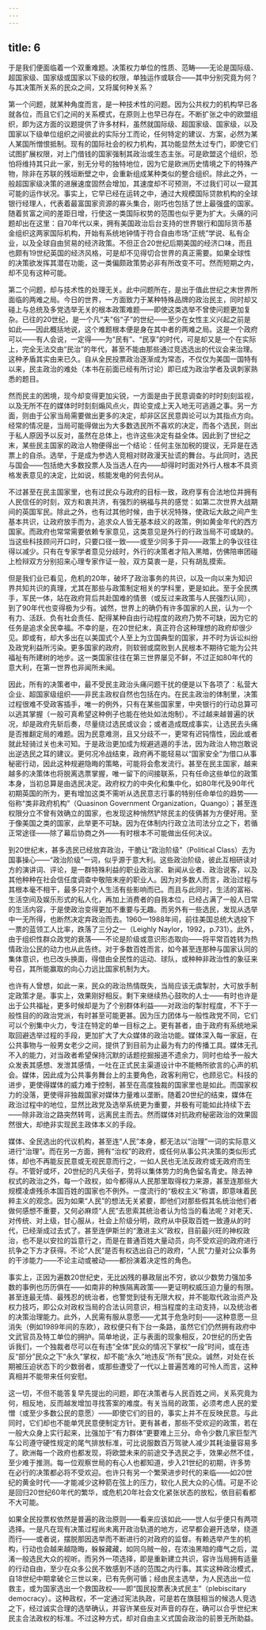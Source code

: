 ```yaml
---
---
---
```

title: 6
---




于是我们便面临着一个双重难题。决策权力单位的性质、范畴——无论是国际级、超国家级、国家级或国家以下级的权限，单独运作或联合——其中分别究竟为何？与其决策所关系的民众之间，又将属何种关系？

第一个问题，就某种角度而言，是一种技术性的问题。因为公共权力的机构早已各就各位，而且它们之间的关系模式，在原则上也早已存在。不断扩张之中的欧盟组织，即为这方面的议题提供了许多材料，虽然就国际级、超国家级、国家级，以及国家以下级单位组织之间彼此的实际分工而论，任何特定的建议、方案，必然为某人某国所憎恨抵制。现有的国际社会的权力机构，其功能显然太过专门，即使它们试图扩展权限，对上门借钱的国家强制其政治或生态主张。可是欧盟这个组织，恐怕将维持其只此一家，别无分号的独特地位，因为它是欧洲历史情境之下的特殊产物，除非在苏联的残垣断壁之中，会重新组成某种类似的整合组织。除此之外，一般超国家级决策的进展速度固然会增加，其速度却不可预测，不过我们可以一窥其可能的运作状况。事实上，它早已经在运转之中，通过大规模国际贷款机构的全球银行经理人，代表着最富国家资源的寡头集合，刚巧也包括了世上最强盛的国家。随着贫富之间的差距日增，行使这一类国际权势的范围也似乎更为扩大。头痛的问题却出在这里：自70年代以来，拥有美国政治后台支持的世界银行和国际货币基金组织这两家国际机构，开始有系统地钟情于符合自由市场“正统”学说、私有企业，以及全球自由贸易的经济政策。不但正合20世纪后期美国的经济口味，而且也颇有19世纪英国的经济风格，可是却不见得切合世界的真正需要。如果全球性的决策欲发挥其潜在功能，这一类偏颇政策势必非有所改变不可。然而短期之内，却不见有这种可能。

第二个问题，却与技术性的处理无关。此中问题所在，是出于值此世纪之末世界所面临的两难之局。今日的世界，一方面致力于某种特殊品牌的政治民主，同时却又碰上与总统及多党选举无关的根本政策难题——即使这类选举不曾使问题更加复杂。已往的20世纪，是一个凡“夫”俗“子”的世纪——至少在女性主义兴起之前是如此——因此概括地说，这个难题根本便是身在其中者的两难之局。这是一个政府可以——有人会说，一定得——为“民有”、“民享”的时代，可是却又是一个在实际上，完全无法交由“民治”的年代，甚至不能由那些通过竞选选出的代议会来治理。这种矛盾其实由来已久。自从全民投票政治逐渐成为常态，不仅仅为美国一国特有以来，民主政治的难处（本书在前面已经有所讨论）即已成为政治学者及讽刺家熟悉的题目。

然而民主的困境，现今却变得更加尖锐，一方面是由于民意调查的时时刻刻监视，以及无所不在的媒体时时刻刻煽风点火，舆论变成上天入地无可逃遁之事。另一方面，则由于公家当局需要做出更多的决定，却非区区民意舆论可以为其指点方向。经常的情况是，当局可能得做出为大多数选民所不喜欢的决定，而各个选民，则出于私人原因予以反对，虽然在总体上，也许这些决定有益全体。因此到了世纪之末，某些民主国家的政治人物便得出一个结论：任何主张加税的提议，无异是在选票上的自杀。选举，于是成为参选人竞相对财政漫天扯谎的舞台。与此同时，选民与国会——包括绝大多数投票人及当选人在内——却得时时面对外行人根本不具资格发表意见的决定，比如说，核能发电的何去何从。

不过甚至在民主国家里，也有过民众与政府的目标一致，政府享有合法地位并拥有人民信任的时刻，双方和衷共济，有强烈的祸福与共的感觉：如第二次世界大战期间的英国军民。除此之外，也有过其他时候，由于状况特殊，使政坛大敌之间产生基本共识，让政府放手而为，追求众人皆无基本歧义的政策，例如黄金年代的西方国家。而政府也常常需要依赖专家意见，这类意见是外行的行政当局不可或缺的。当这些科技顾问开口时，只要口径一致——或至少同多于异——政策上的争议往往得以减少。只有在专家学者意见分歧时，外行的决策者才陷入黑暗，仿佛陪审团碰上检辩双方分别招来心理专家作证一般，双方莫衷一是，只有胡乱摸索。

但是我们业已看见，危机的20年，破坏了政治事务的共识，以及一向以来为知识界共知共识的真理，尤其在那些与政策制定相关的学科里，更是如此。至于全民携手，军民一体，站在政府背后共赴国难的情景（或反过来政策与人民强烈认同），到了90年代也变得极为少有。诚然，世界上的确仍有许多国家的人民，认为一个有力、活跃、负有社会责任、配得某种自由行动程度的政府乃势不可缺，因为它的任务是追求全民幸福。不幸的是，在20世纪末，真正符合这种理想的政府却很少见。即或有，却大多出在以美国式个人至上为立国典型的国家，并不时为诉讼纠纷及政党利益所污染。更多国家的政府，则软弱或腐败到人民根本不期待它能为公共福祉有所建树的地步。这一类国家往往在第三世界屡见不鲜，不过正如80年代的意大利，在第一世界也非闻所未闻。

因此，所有的决策者中，最不受民主政治头痛问题干扰的便是以下各项了：私营大企业、超国家级组织——非民主政权自然也包括在内。在民主政治的体制里，决策过程很难不受政客插手，唯一的例外，只有在某些国家里，中央银行的行动总算可以逃其掌握（一般可真希望这种例子也能在他处如法炮制）。不过越来越普遍的状况，却是政府先斩后奏，尽量绕过选民或议会；或者造成既成事实，让选民去头痛是否推翻定局的难题。因为民意难测，且又分歧不一，更常有迟钝惰性，因此或者就此轻骑过关也未可知。于是政治更加成为规避逃遁的手法，因为政治人物岂敢说出逆选民之耳的建议。更何况冷战结束，政府再不能轻易以“国家安全”为借口从事秘密行动，因此这种规避隐晦的策略，可能将会愈发流行。甚至在民主国家，越来越多的决策体也将脱离选票掌握，唯一留下的间接联系，只有任命这些单位的政策本身，当初总算是由选民决定。政府权力的中央化和集中化，如80年代及90年代初期英国的所为，更有增加这类不需听从选民意志行事的特别任命单位的趋势——俗称“类非政府机构”（Quasinon Government Organization，Quango）；甚至连权限分立不曾有效确立的国家，也发现这种悄然铲除民主的伎俩甚为方便好用。至于像美国之类的国家，此举更不可缺。因为在体制内行政立法司法分立之下，若循正常途径——除了幕后协商之外——有时根本不可能做出任何决议。

到20世纪末，甚多选民已经放弃政治，干脆让“政治阶级”（Political Class）去为国事操心——“政治阶级”一词，似乎源于意大利。这些政治阶级，彼此互相研读对方的演讲词、评论，是一群特殊利益的职业政治家、新闻从业者、政治说客，以及其他种种在社会信任度调查中敬陪末座的职业人。因为对多数人而言，政治过程与其根本毫不相干，最多只对个人生活有些影响而已。而且与此同时，生活的富裕、生活空间及娱乐形式的私人化，再加上消费者的自我本位，已经占满了一般人日常的生活内容，于是使政治变得更加不重要与无趣。而另外有一些选民，发现从选举中一无所得，也断然决定弃政治而去。1960—1988年间，前往美国总统大选投下一票的蓝领工人比率，跌落了三分之一（Leighly Naylor，1992，p.731）。此外，由于组织性群众政党的衰落——不论是阶级或意识形态取向——将平常百姓转为热情政治公民的动力也从此告终。对于多数百姓而言，如今甚至连那种与国家认同的集体意识，也已改头换面，得借由全民性的运动、球队，或种种非政治性的象征来号召，其所能赢取的向心力远比国家机制为大。

也许有人曾想，如此一来，民众的政治热情既失，当局应该无虞掣肘，大可放手制定政策才是。事实上，效果刚好相反。剩下来继续热心鼓吹的人士——有时也许是出于公共福祉，更多时候却是为了个别群体利益——对政治的掣肘程度，不下于一般性目的的政治党派，有时甚至可能更甚。因为压力团体与一般性政党不同，它们可以个别集中火力，专注在特定的单一目标之上。更有甚者，由于政府有系统地采取回避选举过程的手段，更加扩大了大众媒体的政治功能。媒体深入每一家庭，在公共事物与一般男女老少之间，提供了到目前为止最为有力的传播工具。媒体无孔不入的能力，对当政者希望保持沉默的话题挖掘报道不遗余力，同时也给予一般大众发表其感想、发泄其感情，一吐在正式民主渠道设计中不能畅所欲言的心声的机会。媒体，因此成为公共事务舞台上的主要角色，政客利用它，也顾忌它。科技的进步，更使得媒体的威力难于控制，甚至在高度独裁的国家里也是如此。而国家权力的没落，更使得非独裁国家对媒体力量难以垄断。随着20世纪的结束，媒体在政治过程中的地位，显然比政党及选举系统更为重要，并极有可能如此持续下去——除非政治之路突然转弯，远离民主而去。然而媒体对抗政府秘密政治的效果固然很大，却绝非实现民主政体本义的手段。

媒体、全民选出的代议机构，甚至连“人民”本身，都无法以“治理”一词的实际意义进行“治理”。而在另一方面，拥有“治权”的政府，或任何从事公共决策的类似形式体，却也不再能反民意或无视民意而行之，一如人民也无法反政府或无政府而生存。不管好或坏，20世纪的凡夫俗子，势将以集体势力的角色留名青史。除去神权式的政治之外，每一个政权，如今都得从人民那里取得权力来源，甚至连那些大规模凌虐残杀本国百姓的国家也不例外。一度流行的“极权主义”称谓，即意味着民粹主义的观念。因为如果“人民”的想法无关紧要，即他们对那些假其名统治他们者做何感想不重要，又何必麻烦“人民”去思索其统治者认为恰当的看法呢？对老天、对传统、对上级，甘心服从，社会上阶级分明，政府从中获取百姓一致遵从的时代，已经渐成过去式了。甚至连伊斯兰的“激进主义”政权，目前最兴旺的神权政治，也不是以安拉的旨意行之，而是在普通百姓大量动员，向不受欢迎的政府进行抗争之下方才获得。不论“人民”是否有权选出自己的政府，“人民”力量对公众事务的干涉能力——不论主动或被动——都扮演着决定性的角色。

事实上，正因为遍数20世纪史，无比凶残的暴政层出不穷，欲以少数势力强加多数的事例也历历俱在——如南非的种族隔离政策——更证明权威压迫力量的有限。甚至连最无情、最残忍的统治者，也警觉到徒有无限大权，并不能取代政治资产及权力技巧，即公众对政权当局的合法认同意识，相当程度的主动支持，以及统治者的决策治理能力。此外，人民需有服从意愿——尤其于危急时刻——这种意愿一旦消失（例如1989年间的东欧），政权便只有下台一条路，虽然它们仍然拥有政府中文武官员及特工单位的拥护。简单地说，正与表面的现象相反，20世纪的历史告诉我们，一个独裁者尽可以在有违“全体”民众的情况下掌权“一段”时间，或在违反“部分”民众之下“永久”掌权，却不能“永久”地违反“所有”民众。诚然，对处在长期被压迫状态下的少数弱者，或那些遭受了一代以上普遍苦难的可怜人而言，这种真相并不能带来任何安慰。

这一切，不但不能答复早先提出的问题，即在决策者与人民百姓之间，关系究竟为何，相反地，反而越发增加寻找答案的难度。有关当局的政策，必须考虑人民的爱憎（或至少多数公民的意愿）——即使它们的目的，事实上并不在反映民意。与此同时，它们却也不能单凭民意便制定方针。更有甚者，那些不受欢迎的政策，若在一般大众身上实行起来，比强加于“有力群体”更要难上三分。命令少数几家巨型汽车公司遵守硬性规定的尾气排放标准，可比说服数百万驾驶人减少其耗油量容易多了。欧洲每一个政府也都发现，将欧盟未来的前途交予选民之手，效果必然不佳，至少难于推测。每一位观察世局的有心人也都知道，步入21世纪的初期，许多势在必行的决策都必将不受欢迎。也许只有另一个繁荣进步时代的来临——如20世纪的黄金时代——才能减少这种箭在弦上的压力，软化人民大众的心情。可是不论是回归20世纪60年代的繁华，或危机20年社会文化紧张状态的放松，依目前看都不大可能。

如果全民投票权依然是普遍的政治原则——看来应该如此——世人似乎便只有两项选择。一是凡在现有决策过程尚未离开政治轨道的地方，迟早都会避开选举，绕道而行——或者说，摆脱那因选举而不断进行的对政府的监督。有赖选举产生的机构，行动也会越来越隐晦，躲躲藏藏，如同乌贼一般，在浓浊黑暗的瘴气之后，混淆一般选民大众的视听。而另外一项选择，即是重新建立共识，容许当局拥有适量的行动自由，至少在众多公民不致感到不适的范围之内行事。其实这种政治模式，自18世纪中期拿破仑三世以来，已有先例可循；经由民主选举，为人民选出一位救主，或为国家选出一个救国政权——即“国民投票表决式民主”（plebiscitary democracy）。这种政权，不一定通过宪法执政，可是若在旗鼓相当的候选人竞选之下，经过诚实合理的选举确认，并容许某些反对声音的存在，确可以合乎世纪末民主合法政权的标准。不过这种方式，却对自由主义式国会政治的前景无所助益。